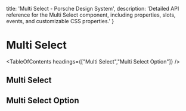 
  title: 'Multi Select - Porsche Design System',
  description: 'Detailed API reference for the Multi Select component, including properties, slots, events, and customizable CSS properties.'
}

# Multi Select <ComponentStatus tagName="p-multi-select"></ComponentStatus>

<TableOfContents headings={["Multi Select","Multi Select Option"]} />

## Multi Select

<ComponentApi tagName="p-multi-select" showTableOfContents={false} />

## Multi Select Option

<ComponentApi tagName="p-multi-select-option" showTableOfContents={false} />